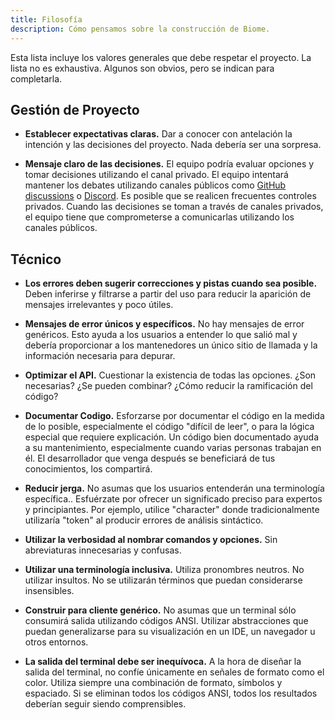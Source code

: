 ```yaml
---
title: Filosofía
description: Cómo pensamos sobre la construcción de Biome.
---
```


Esta lista incluye los valores generales que debe respetar el proyecto.
La lista no es exhaustiva. Algunos son obvios, pero se indican para completarla.

## Gestión de Proyecto

- **Establecer expectativas claras.** Dar a conocer con antelación la intención y las decisiones del proyecto.
  Nada debería ser una sorpresa.

- **Mensaje claro de las decisiones.** El equipo podría evaluar opciones y tomar decisiones utilizando el canal privado.
  El equipo intentará mantener los debates utilizando canales públicos como [GitHub discussions](https://github.com/biomejs/biome/discussions) o [Discord](https://biomejs.dev/chat). Es posible que se realicen frecuentes controles privados.
  Cuando las decisiones se toman a través de canales privados, el equipo tiene que comprometerse a comunicarlas utilizando los canales públicos.

## Técnico

- **Los errores deben sugerir correcciones y pistas cuando sea posible.** Deben inferirse y filtrarse a partir del uso para reducir la aparición de mensajes irrelevantes y poco útiles.

- **Mensajes de error únicos y específicos.** No hay mensajes de error genéricos.
  Esto ayuda a los usuarios a entender lo que salió mal y debería proporcionar a los mantenedores un único sitio de llamada y la información necesaria para depurar.

- **Optimizar el API.** Cuestionar la existencia de todas las opciones.
  ¿Son necesarias? ¿Se pueden combinar? ¿Cómo reducir la ramificación del código?

- **Documentar Codigo.** Esforzarse por documentar el código en la medida de lo posible, especialmente el código "difícil de leer", o para la lógica especial que requiere explicación.
  Un código bien documentado ayuda a su mantenimiento, especialmente cuando varias personas trabajan en él. El desarrollador que venga después se beneficiará de tus conocimientos, los compartirá.

- **Reducir jerga.** No asumas que los usuarios entenderán una terminología específica..
  Esfuérzate por ofrecer un significado preciso para expertos y principiantes.
  Por ejemplo, utilice "character" donde tradicionalmente utilizaría "token" al producir errores de análisis sintáctico.

- **Utilizar la verbosidad al nombrar comandos y opciones.** Sin abreviaturas innecesarias y confusas.

- **Utilizar una terminología inclusiva.** Utiliza pronombres neutros. No utilizar insultos.
  No se utilizarán términos que puedan considerarse insensibles.

- **Construir para cliente genérico.** No asumas que un terminal sólo consumirá salida utilizando códigos ANSI.
  Utilizar abstracciones que puedan generalizarse para su visualización en un IDE, un navegador u otros entornos.

- **La salida del terminal debe ser inequívoca.** A la hora de diseñar la salida del terminal, no confíe únicamente en señales de formato como el color.
  Utiliza siempre una combinación de formato, símbolos y espaciado.
  Si se eliminan todos los códigos ANSI, todos los resultados deberían seguir siendo comprensibles.
